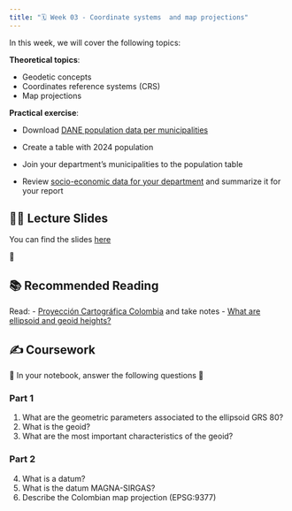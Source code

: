 ```yaml
---
title: "🗓️ Week 03 - Coordinate systems  and map projections"
---
```


In this week, we will cover the following topics:

**Theoretical topics**:

- Geodetic concepts
- Coordinates reference systems (CRS)
- Map projections

**Practical exercise**:

-  Download [DANE population data per municipalities](Serie municipal de población por área, para el periodo 2020-2035)

-  Create a table with 2024 population  

-  Join your department's municipalities to the population table

-  Review [socio-economic data for your department](https://www.dane.gov.co/index.php/actualidad-dane/5607-informacion-economica-y-sociodemografica-desagregada-a-nivel-municipal?highlight=WyJwb2JsYWNpXHUwMGYzbiIsInBvYmxhY2lvbiIsInBvYmxhY2lvbmVzIiwicG9yIiwicG9yb3NhcyIsIm11bmljaXBpb3MiLCJtdW5pY2lwaW8iXQ==) and summarize it for your report

## 👨‍🏫 Lecture Slides 

You can find the slides [here](https://docs.google.com/presentation/d/1teYd09bo9BH2CK0b3G9Z77jnxcDjmTJ-/edit?usp=sharing&ouid=101294548671143516389&rtpof=true&sd=true)

🎥 

## 📚 Recommended Reading 

Read:
- [Proyección Cartográfica Colombia](https://origen.igac.gov.co/docs/ABC_Nueva_Proyeccion_Cartografica_Colombia.pdf) and take notes
- [What are ellipsoid and geoid heights?](https://help.propelleraero.com/hc/en-us/articles/19383617598743-What-Are-Ellipsoid-and-Geoid-Heights#h_01HT5Q4VEN0WF0AW4MXH9P459C)

## ✍️ Coursework

🚧 In your  notebook,  answer the following questions 🚧

### Part 1
::: {.callout-important collapse=true}
1. What are the geometric parameters associated to the ellipsoid GRS 80?
2. What is the geoid?
3. What are the most important characteristics of the geoid?
:::

### Part 2
::: {.callout-important collapse=true}
4. What is a datum?
5. What is the datum MAGNA-SIRGAS?
6. Describe  the Colombian map projection (EPSG:9377)

:::



